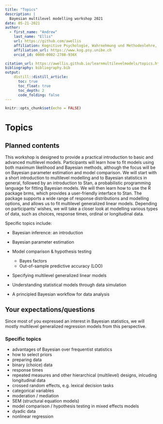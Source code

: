```yaml
---
title: "Topics"
description: | 
  Bayesian multilevel modelling workshop 2021
date: 05-21-2021
author:
  - first_name: "Andrew"
    last_name: "Ellis"
    url: https://github.com/awellis
    affiliation: Kognitive Psychologie, Wahrnehmung und Methodenlehre, Universität Bern 
    affiliation_url: https://www.kog.psy.unibe.ch
    orcid_id: 0000-0002-2788-936X

citation_url: https://awellis.github.io/learnmultilevelmodels/topics.html
bibliography: bibliography.bib
output: 
    distill::distill_article:
      toc: true
      toc_float: true
      toc_depth: 2
      code_folding: false
---
```


```r
knitr::opts_chunk$set(echo = FALSE)
```

# Topics

## Planned contents

This workshop is designed to provide a practical introduction to basic
and advanced multilevel models. Participants will learn how to fit models using
both maximum likelihood and Bayesian methods, although the focus will be on
Bayesian parameter estimation and model comparison. We will start with a short
introduction to multilevel modelling and to Bayesian statistics in general,
followed by an introduction to Stan, a probabilistic programming language for
fitting Bayesian models. We will then learn how to use the R package brms, which
provides a user-friendly interface to Stan. The package supports a wide range of
response distributions and modelling options, and allows us to fit multilevel
generalized linear models. Depending on participants' wishes, we will take a
closer look at modelling various types of data, such as choices, response times,
ordinal or longitudinal data.

Specific topics include:

* Bayesian inference: an introduction

* Bayesian parameter estimation
  
* Model comparison & hypothesis testing
    + Bayes factors
    + Out-of-sample predictive accuracy (LOO)
  
* Specifying multilevel generalized linear models
  
* Understanding statistical models through data simulation
  
* A principled Bayesian workflow for data analysis


## Your expectations/questions

Since most of you expressed an interest in Bayesian statistics, we will mostly multilevel generalized regression models from this perspective.

### Specific topics

- advantages of Bayesian over frequentist statistics
- how to select priors
- preparing data
- binary (choice) data
- response times
- repeated measures and other hierarchical (multilevel) designs, inlcuding longitudinal data
- crossed random effects, e.g. lexical decision tasks
- categorical variables
- moderation / mediation
- SEM (structural equation models)
- model comparison / hypothesis testing in mixed effects models
- dyadic data
- nonlinear regression




